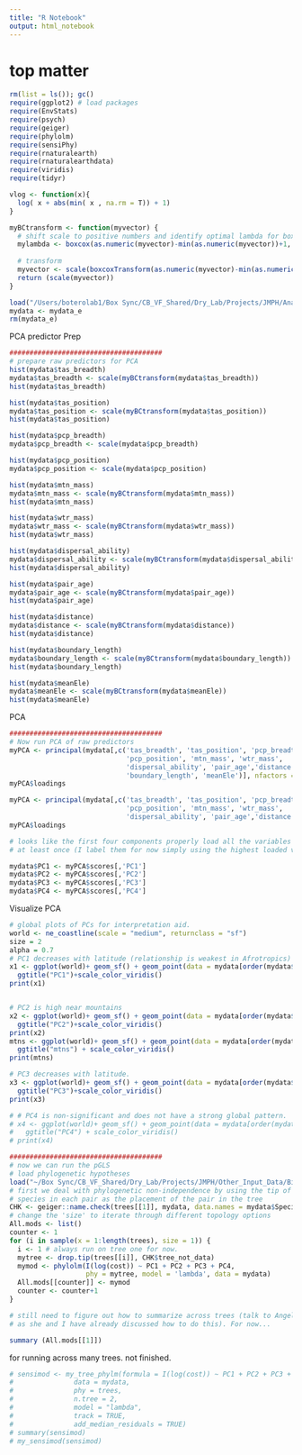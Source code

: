 ```yaml
---
title: "R Notebook"
output: html_notebook
---
```


# top matter
```r
rm(list = ls()); gc()
require(ggplot2) # load packages
require(EnvStats)
require(psych)
require(geiger)
require(phylolm)
require(sensiPhy)
require(rnaturalearth)
require(rnaturalearthdata)
require(viridis)
require(tidyr)

vlog <- function(x){
  log( x + abs(min( x , na.rm = T)) + 1)
}

myBCtransform <- function(myvector) {
  # shift scale to positive numbers and identify optimal lambda for box-cox transformation
  mylambda <- boxcox(as.numeric(myvector)-min(as.numeric(myvector))+1, optimize = T)$lambda
  
  # transform
  myvector <- scale(boxcoxTransform(as.numeric(myvector)-min(as.numeric(myvector))+1, mylambda))
  return (scale(myvector))
}

load("/Users/boterolab1/Box Sync/CB_VF_Shared/Dry_Lab/Projects/JMPH/Analyze_Processed_Cluster_Outputs/dataforpca.Rdata")
mydata <- mydata_e
rm(mydata_e)
```


PCA predictor Prep
```r
######################################
# prepare raw predictors for PCA
hist(mydata$tas_breadth)
mydata$tas_breadth <- scale(myBCtransform(mydata$tas_breadth))
hist(mydata$tas_breadth)

hist(mydata$tas_position)
mydata$tas_position <- scale(myBCtransform(mydata$tas_position))
hist(mydata$tas_position)

hist(mydata$pcp_breadth)
mydata$pcp_breadth <- scale(mydata$pcp_breadth)

hist(mydata$pcp_position)
mydata$pcp_position <- scale(mydata$pcp_position)

hist(mydata$mtn_mass)
mydata$mtn_mass <- scale(myBCtransform(mydata$mtn_mass))
hist(mydata$mtn_mass)

hist(mydata$wtr_mass)
mydata$wtr_mass <- scale(myBCtransform(mydata$wtr_mass))
hist(mydata$wtr_mass)

hist(mydata$dispersal_ability)
mydata$dispersal_ability <- scale(myBCtransform(mydata$dispersal_ability))
hist(mydata$dispersal_ability)

hist(mydata$pair_age)
mydata$pair_age <- scale(myBCtransform(mydata$pair_age))
hist(mydata$pair_age)

hist(mydata$distance)
mydata$distance <- scale(myBCtransform(mydata$distance))
hist(mydata$distance)

hist(mydata$boundary_length)
mydata$boundary_length <- scale(myBCtransform(mydata$boundary_length))
hist(mydata$boundary_length)

hist(mydata$meanEle)
mydata$meanEle <- scale(myBCtransform(mydata$meanEle))
hist(mydata$meanEle)
```

PCA
```r


######################################
# Now run PCA of raw predictors
myPCA <- principal(mydata[,c('tas_breadth', 'tas_position', 'pcp_breadth',
                             'pcp_position', 'mtn_mass', 'wtr_mass',
                             'dispersal_ability', 'pair_age','distance', 
                             'boundary_length', 'meanEle')], nfactors = 10, rotate = "none") # mean elevation added as discussed. 
myPCA$loadings

myPCA <- principal(mydata[,c('tas_breadth', 'tas_position', 'pcp_breadth',
                             'pcp_position', 'mtn_mass', 'wtr_mass',
                             'dispersal_ability', 'pair_age','distance', 'meanEle')], nfactors = 9, rotate = "none") # mean elevation added as discussed. 
myPCA$loadings

# looks like the first four components properly load all the variables in the set 
# at least once (I label them for now simply using the highest loaded variable)

mydata$PC1 <- myPCA$scores[,'PC1']
mydata$PC2 <- myPCA$scores[,'PC2']
mydata$PC3 <- myPCA$scores[,'PC3']
mydata$PC4 <- myPCA$scores[,'PC4']
```

Visualize PCA
```r


# global plots of PCs for interpretation aid. 
world <- ne_coastline(scale = "medium", returnclass = "sf")
size = 2
alpha = 0.7
# PC1 decreases with latitude (relationship is weakest in Afrotropics)
x1 <- ggplot(world)+ geom_sf() + geom_point(data = mydata[order(mydata$PC1, decreasing = F),], aes(y=lat, x=lon, color = PC1), alpha = alpha, size = size)+ 
  ggtitle("PC1")+scale_color_viridis()
print(x1)


# PC2 is high near mountains
x2 <- ggplot(world)+ geom_sf() + geom_point(data = mydata[order(mydata$PC2, decreasing = F),], aes(y=lat, x=lon, color = PC2), alpha = alpha, size = size)+
  ggtitle("PC2")+scale_color_viridis()
print(x2)
mtns <- ggplot(world)+ geom_sf() + geom_point(data = mydata[order(mydata$mtn_mass, decreasing = F),], aes(y=lat, x=lon, color = mtn_mass), alpha = alpha, size = size)+
  ggtitle("mtns") + scale_color_viridis()
print(mtns)

# PC3 decreases with latitude.
x3 <- ggplot(world)+ geom_sf() + geom_point(data = mydata[order(mydata$PC3, decreasing = F),], aes(y=lat, x=lon, color = PC3), alpha = alpha, size = size)+
  ggtitle("PC3")+scale_color_viridis()
print(x3)

# # PC4 is non-significant and does not have a strong global pattern. 
# x4 <- ggplot(world)+ geom_sf() + geom_point(data = mydata[order(mydata$PC4, decreasing = F),], aes(y=lat, x=lon, color = PC4), alpha = 0.8) + 
#   ggtitle("PC4") + scale_color_viridis()
# print(x4)
```
 
 
 
```r
######################################
# now we can run the pGLS
# load phylogenetic hypotheses
load("~/Box Sync/CB_VF_Shared/Dry_Lab/Projects/JMPH/Other_Input_Data/BirdTrees/BirdTrees.Rdata")
# first we deal with phylogenetic non-independence by using the tip of one of the
# species in each pair as the placement of the pair in the tree
CHK <- geiger::name.check(trees[[1]], mydata, data.names = mydata$Species.1)
# change the 'size' to iterate through different topology options
All.mods <- list()
counter <- 1
for (i in sample(x = 1:length(trees), size = 1)) {
  i <- 1 # always run on tree one for now.
  mytree <- drop.tip(trees[[i]], CHK$tree_not_data)
  mymod <- phylolm(I(log(cost)) ~ PC1 + PC2 + PC3 + PC4,
                   phy = mytree, model = 'lambda', data = mydata)
  All.mods[[counter]] <- mymod
  counter <- counter+1
}

# still need to figure out how to summarize across trees (talk to Angela about it
# as she and I have already discussed how to do this). For now...

summary (All.mods[[1]])
```

for running across many trees. not finished. 
```r
# sensimod <- my_tree_phylm(formula = I(log(cost)) ~ PC1 + PC2 + PC3 + PC4,
#               data = mydata,
#               phy = trees,
#               n.tree = 2, 
#               model = "lambda",
#               track = TRUE,
#               add_median_residuals = TRUE)
# summary(sensimod)
# my_sensimod(sensimod)
```

